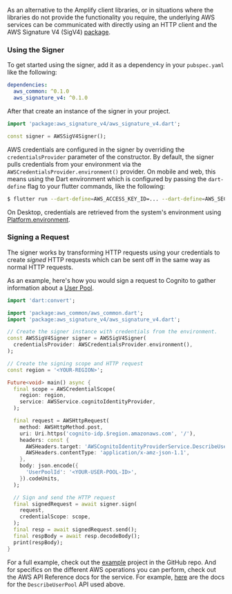 As an alternative to the Amplify client libraries, or in situations where the libraries do not provide the functionality you require,
the underlying AWS services can be communicated with directly using an HTTP client and the AWS Signature V4 (SigV4) [package](https://pub.dev/packages/aws_signature_v4).

### Using the Signer

To get started using the signer, add it as a dependency in your `pubspec.yaml` like the following:

```yaml
dependencies:
  aws_common: ^0.1.0
  aws_signature_v4: ^0.1.0
```

After that create an instance of the signer in your project.

```dart
import 'package:aws_signature_v4/aws_signature_v4.dart';

const signer = AWSSigV4Signer();
```

AWS credentials are configured in the signer by overriding the `credentialsProvider` parameter of the constructor. By default, the signer
pulls credentials from your environment via the `AWSCredentialsProvider.environment()` provider. On mobile and web, this means using
the Dart environment which is configured by passing the `dart-define` flag to your flutter commands, like the following:

```sh
$ flutter run --dart-define=AWS_ACCESS_KEY_ID=... --dart-define=AWS_SECRET_ACCESS_KEY=...
```

On Desktop, credentials are retrieved from the system's environment using [Platform.environment](https://api.dart.dev/stable/dart-io/Platform/environment.html).

### Signing a Request

The signer works by transforming HTTP requests using your credentials to create _signed_ HTTP requests which can be sent off in the
same way as normal HTTP requests.

As an example, here's how you would sign a request to Cognito to gather information about a [User Pool](https://docs.aws.amazon.com/cognito/latest/developerguide/cognito-user-identity-pools.html).

```dart
import 'dart:convert';

import 'package:aws_common/aws_common.dart';
import 'package:aws_signature_v4/aws_signature_v4.dart';

// Create the signer instance with credentials from the environment.
const AWSSigV4Signer signer = AWSSigV4Signer(
  credentialsProvider: AWSCredentialsProvider.environment(),
);

// Create the signing scope and HTTP request
const region = '<YOUR-REGION>';

Future<void> main() async {
  final scope = AWSCredentialScope(
    region: region,
    service: AWSService.cognitoIdentityProvider,
  );

  final request = AWSHttpRequest(
    method: AWSHttpMethod.post,
    uri: Uri.https('cognito-idp.$region.amazonaws.com', '/'),
    headers: const {
      AWSHeaders.target: 'AWSCognitoIdentityProviderService.DescribeUserPool',
      AWSHeaders.contentType: 'application/x-amz-json-1.1',
    },
    body: json.encode({
      'UserPoolId': '<YOUR-USER-POOL-ID>',
    }).codeUnits,
  );

  // Sign and send the HTTP request
  final signedRequest = await signer.sign(
    request,
    credentialScope: scope,
  );
  final resp = await signedRequest.send();
  final respBody = await resp.decodeBody();
  print(respBody);
}
```

For a full example, check out the [example](https://github.com/aws-amplify/amplify-flutter/tree/main/packages/aws_signature_v4/example) project in the GitHub repo.
And for specifics on the different AWS operations you can perform, check out the AWS API Reference docs for the service. For example,
[here](https://docs.aws.amazon.com/cognito-user-identity-pools/latest/APIReference/API_DescribeUserPool.html) are the docs for the `DescribeUserPool` API used above.
